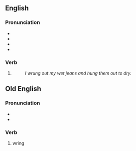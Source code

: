 ==English==

===Pronunciation===
* {{IPA|en|/ˈɹʌŋ/}}
* {{audio|en|En-us-wrung.ogg|Audio (US)}}
* {{homophones|en|rng|rung}}
* {{rhymes|en|ʌŋ|s=1}}

===Verb===
{{head|en|verb form}}

# {{en-past of|wring}}
#: ''I wrung out my wet jeans and hung them out to dry.''
==Old English==

===Pronunciation===
* {{IPA|ang|/ˈwɹʌŋ/}}
* {{rhymes|ang|ʌŋ|s=1}}

===Verb===
{{head|ang|verb form}}

# wring